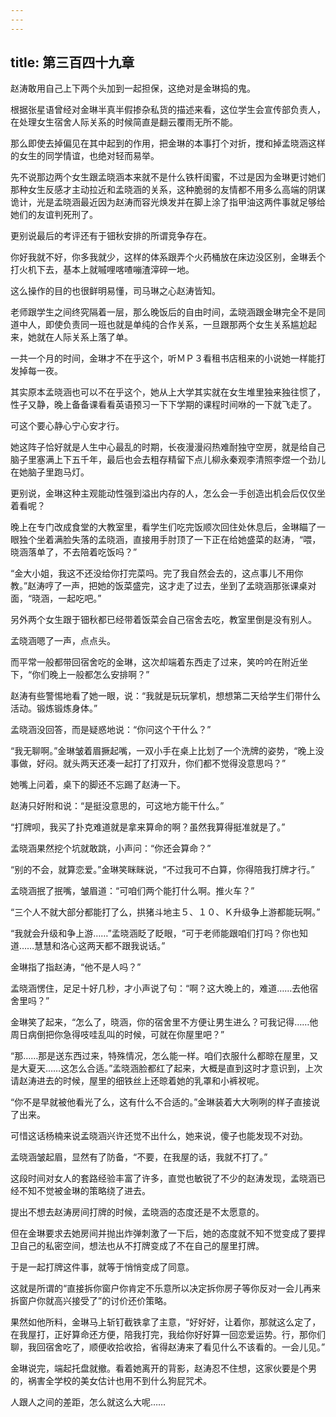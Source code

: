 ```yaml
---
---
---
```

title: 第三百四十九章
---




赵涛敢用自己上下两个头加到一起担保，这绝对是金琳捣的鬼。

根据张星语曾经对金琳半真半假掺杂私货的描述来看，这位学生会宣传部负责人，在处理女生宿舍人际关系的时候简直是翻云覆雨无所不能。

那么即使去掉偏见在其中起到的作用，把金琳的本事打个对折，搅和掉孟晓涵这样的女生的同学情谊，也绝对轻而易举。

先不说那边两个女生跟孟晓涵本来就不是什么铁杆闺蜜，不过是因为金琳更讨她们那种女生反感才主动拉近和孟晓涵的关系，这种脆弱的友情都不用多么高端的阴谋诡计，光是孟晓涵最近因为赵涛而容光焕发并在脚上涂了指甲油这两件事就足够给她们的友谊判死刑了。

更别说最后的考评还有于钿秋安排的所谓竞争存在。

你好我就不好，你多我就少，这样的体系跟弄个火药桶放在床边没区别，金琳丢个打火机下去，基本上就嘁哩喀喳嘣渣滓碎一地。

这么操作的目的也很鲜明易懂，司马琳之心赵涛皆知。

老师跟学生之间终究隔着一层，那么晚饭后的自由时间，孟晓涵跟金琳完全不是同道中人，即使负责同一班也就是单纯的合作关系，一旦跟那两个女生关系尴尬起来，她就在人际关系上落了单。

一共一个月的时间，金琳才不在乎这个，听ＭＰ３看租书店租来的小说她一样能打发掉每一夜。

其实原本孟晓涵也可以不在乎这个，她从上大学其实就在女生堆里独来独往惯了，性子又静，晚上备备课看看英语预习一下下学期的课程时间咻的一下就飞走了。

可这个要心静心宁心安才行。

她这阵子恰好就是人生中心最乱的时期，长夜漫漫闷热难耐独守空房，就是给自己脑子里塞满上下五千年，最后也会去粗存精留下点儿柳永秦观李清照李煜一个劲儿在她脑子里跑马灯。

更别说，金琳这种主观能动性强到溢出内存的人，怎么会一手创造出机会后仅仅坐着看呢？

晚上在专门改成食堂的大教室里，看学生们吃完饭顺次回住处休息后，金琳瞄了一眼独个坐着满脸失落的孟晓涵，直接用手肘顶了一下正在给她盛菜的赵涛，“喂，晓涵落单了，不去陪着吃饭吗？”

“金大小姐，我这不还没给你打完菜吗。完了我自然会去的，这点事儿不用你教。”赵涛哼了一声，把她的饭菜盛完，这才走了过去，坐到了孟晓涵那张课桌对面，“晓涵，一起吃吧。”

另外两个女生跟于钿秋都已经带着饭菜会自己宿舍去吃，教室里倒是没有别人。

孟晓涵嗯了一声，点点头。

而平常一般都带回宿舍吃的金琳，这次却端着东西走了过来，笑吟吟在附近坐下，“你们晚上一般都怎么安排啊？”

赵涛有些警惕地看了她一眼，说：“我就是玩玩掌机，想想第二天给学生们带什么活动。锻炼锻炼身体。”

孟晓涵没回答，而是疑惑地说：“你问这个干什么？”

“我无聊啊。”金琳皱着眉撅起嘴，一双小手在桌上比划了一个洗牌的姿势，“晚上没事做，好闷。就头两天还凑一起打了打双升，你们都不觉得没意思吗？”

她嘴上问着，桌下的脚还不忘踢了赵涛一下。

赵涛只好附和说：“是挺没意思的，可这地方能干什么。”

“打牌呗，我买了扑克难道就是拿来算命的啊？虽然我算得挺准就是了。”

孟晓涵果然挖个坑就敢跳，小声问：“你还会算命？”

“别的不会，就算恋爱。”金琳笑眯眯说，“不过我可不白算，你得陪我打牌才行。”

孟晓涵抿了抿嘴，皱眉道：“可咱们两个能打什么啊。推火车？”

“三个人不就大部分都能打了么，拱猪斗地主５、１０、Ｋ升级争上游都能玩啊。”

“我就会升级和争上游……”孟晓涵眨了眨眼，“可于老师能跟咱们打吗？你也知道……慧慧和洛心这两天都不跟我说话。”

金琳指了指赵涛，“他不是人吗？”

孟晓涵愣住，足足十好几秒，才小声说了句：“啊？这大晚上的，难道……去他宿舍里吗？”

金琳笑了起来，“怎么了，晓涵，你的宿舍里不方便让男生进么？可我记得……他周日病倒把你急得吱哇乱叫的时候，可就在你屋里吧？”

“那……那是送东西过来，特殊情况，怎么能一样。咱们衣服什么都晾在屋里，又是大夏天……这怎么合适。”孟晓涵脸都红了起来，大概是直到这时才意识到，上次请赵涛进去的时候，屋里的细铁丝上还晾着她的乳罩和小裤衩呢。

“你不是早就被他看光了么，这有什么不合适的。”金琳装着大大咧咧的样子直接说了出来。

可惜这话杨楠来说孟晓涵兴许还觉不出什么，她来说，傻子也能发现不对劲。

孟晓涵皱起眉，显然有了防备，“不要，在我屋的话，我就不打了。”

这段时间对女人的套路经验丰富了许多，直觉也敏锐了不少的赵涛发现，孟晓涵已经不知不觉被金琳的策略绕了进去。

提出不想去赵涛房间打牌的时候，孟晓涵的态度还是不太愿意的。

但在金琳要求去她房间并抛出炸弹刺激了一下后，她的态度就不知不觉变成了要捍卫自己的私密空间，想法也从不打牌变成了不在自己的屋里打牌。

于是一起打牌这件事，就等于悄悄变成了同意。

这就是所谓的“直接拆你窗户你肯定不乐意所以决定拆你房子等你反对一会儿再来拆窗户你就高兴接受了”的讨价还价策略。

果然如他所料，金琳马上斩钉截铁拿了主意，“好好好，让着你，那就这么定了，在我屋打，正好算命还方便，陪我打完，我给你好好算一回恋爱运势。行，那你们聊，我回宿舍吃了，顺便收拾收拾，省得赵涛来了看见什么不该看的。一会儿见。”

金琳说完，端起托盘就撤。看着她离开的背影，赵涛忍不住想，这家伙要是个男的，祸害全学校的美女估计也用不到什么狗屁咒术。

人跟人之间的差距，怎么就这么大呢……